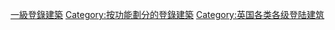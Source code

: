 [[Category:一級登錄建築|]]
[[Category:按功能劃分的登錄建築|Category:按功能劃分的登錄建築]]
[[Category:英国各类各级登陆建筑|Category:英国各类各级登陆建筑]]